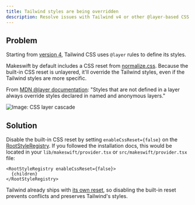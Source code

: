 ```yaml
---
title: Tailwind styles are being overridden
description: Resolve issues with Tailwind v4 or other @layer-based CSS frameworks being overridden by CSS resets
---
```


## Problem

Starting from [version 4](https://tailwindcss.com/blog/tailwindcss-v4-alpha#designed-for-the-modern-web), Tailwind CSS uses `@layer` rules to define its styles.

Makeswift by default includes a CSS reset from [normalize.css](https://github.com/necolas/normalize.css/).
Because the built-in CSS reset is unlayered, it'll override the Tailwind styles, even if the Tailwind styles are more specific.

From [MDN @layer documentation](https://developer.mozilla.org/en-US/docs/Web/CSS/@layer): "Styles that are not defined in a layer always override styles declared in named and anonymous layers."

![Image: CSS layer cascade](/images/layer-cascade.svg)


## Solution

Disable the built-in CSS reset by setting `enableCssReset={false}` on the [RootStyleRegistry](/developer/reference/components/root-style-registry). If you followed the installation docs, this would be located in your `lib/makeswift/provider.tsx` or `src/makeswift/provider.tsx` file:

```tsx
<RootStyleRegistry enableCssReset={false}>
  {children}
</RootStyleRegistry>
```

Tailwind already ships with [its own reset](https://tailwindcss.com/docs/preflight), so disabling the built-in reset prevents conflicts and preserves Tailwind's styles.